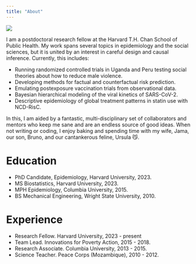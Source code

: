 ```yaml
---
title: "About"
---
```


![    ](images/DSC00669.JPG)

I am a postdoctoral research fellow at the Harvard T.H. Chan
School of Public Health. My work spans several topics in epidemiology and the  social sciences, but it is united by an interest in careful design and causal inference. Currently, this includes:

- Running randomized controlled trials in Uganda and Peru testing social 
theories about how to reduce male violence.
- Developing methods for factual and counterfactual risk prediction.
- Emulating postexposure vaccination trials from observational data.
- Bayesian hierarchical modeling of the viral kinetics of SARS-CoV-2.
- Descriptive epidemiology of global treatment patterns in statin use with NCD-RisC.

In this, I am aided by a fantastic, multi-disciplinary set of collaborators and mentors who keep me sane and are an endless source of good ideas. When not writing or coding, I enjoy baking and spending time with my wife, Jama, our son, Bruno, and our cantankerous feline, Ursula 😼.

# Education

- PhD Candidate, Epidemiology, Harvard University, 2023.
- MS Biostatistics, Harvard University, 2023.
- MPH Epidemiology, Columbia University, 2015.
- BS Mechanical Engineering, Wright State University, 2010.

# Experience

- Research Fellow. Harvard University, 2023 - present
- Team Lead. Innovations for Poverty Action, 2015 - 2018.
- Research Associate. Columbia University, 2013 - 2015.
- Science Teacher. Peace Corps (Mozambique), 2010 - 2012.
